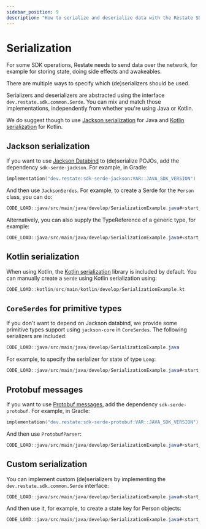 ```yaml
---
sidebar_position: 9
description: "How to serialize and deserialize data with the Restate SDK."
---
```


# Serialization

For some SDK operations, Restate needs to send data over the network, for example for storing state, doing side effects and awakeables.

There are multiple ways to specify which (de)serializers should be used.

Serializers and deserializers are abstracted using the interface `dev.restate.sdk.common.Serde`. You can mix and match those implementations, independently from whether you're using Java or Kotlin.

We do suggest though to use [Jackson serialization](#jackson-serialization) for Java and [Kotlin serialization](#kotlin-serialization) for Kotlin.

## Jackson serialization

If you want to use [Jackson Databind](https://github.com/FasterXML/jackson) to (de)serialize POJOs, add the dependency `sdk-serde-jackson`.
For example, in Gradle:

```kotlin
implementation("dev.restate:sdk-serde-jackson:VAR::JAVA_SDK_VERSION")
```

And then use `JacksonSerdes`. For example, to create a Serde for the `Person` class, you can do:

```java
CODE_LOAD::java/src/main/java/develop/SerializationExample.java#<start_pojoserdes>-<end_pojoserdes>
```

Alternatively, you can also supply the TypeReference of a generic type, for example:

```java
CODE_LOAD::java/src/main/java/develop/SerializationExample.java#<start_typerefserdes>-<end_typerefserdes>
```

## Kotlin serialization

When using Kotlin, the [Kotlin serialization](https://kotlinlang.org/docs/serialization.html) library is included by default. You can manually create a `Serde` using Kotlin serialization using:

```kotlin
CODE_LOAD::kotlin/src/main/kotlin/develop/SerializationExample.kt
```

## `CoreSerdes` for primitive types

If you don't want to depend on Jackson databind, we provide some primitive types support using `jackson-core` in `CoreSerdes`.
The following serializers are included:

```java
CODE_LOAD::java/src/main/java/develop/SerializationExample.java
```

For example, to specify the serializer for state of type `Long`:

```java
CODE_LOAD::java/src/main/java/develop/SerializationExample.java#<start_statekey>-<end_statekey>
```

## Protobuf messages

If you want to use [Protobuf messages](https://github.com/FasterXML/jackson), add the dependency `sdk-serde-protobuf`.
For example, in Gradle:

```kotlin
implementation("dev.restate:sdk-serde-protobuf:VAR::JAVA_SDK_VERSION")
```

And then use `ProtobufParser`:

```java
CODE_LOAD::java/src/main/java/develop/SerializationExample.java#<start_protoserdes>-<end_protoserdes>
```

## Custom serialization

You can implement custom (de)serializers by implementing the `dev.restate.sdk.common.Serde` interface:

```java
CODE_LOAD::java/src/main/java/develop/SerializationExample.java#<start_customserdes>-<end_customserdes>
```

And then use it, for example, to create a state key for Person objects:

```java
CODE_LOAD::java/src/main/java/develop/SerializationExample.java#<start_person_state_key>-<end_person_state_key>
```



